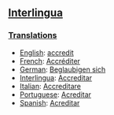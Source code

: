 ==[[Interlingua]]==
===[[Translations]]===

*[[English]]: [[accredit]]
*[[French]]: [[Accréditer]]
*[[German]]: [[Beglaubigen sich]]
*[[Interlingua]]: [[Accreditar]]
*[[Italian]]: [[Accreditare]]
*[[Portuguese]]: [[Acreditar]]
*[[Spanish]]: [[Acreditar]]